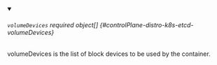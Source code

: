 


<details className="config-field" data-expandable="true" open>
<summary>

###### `volumeDevices` <span className="config-field-required" data-required="false">required</span> <span className="config-field-type">object[]</span> <span className="config-field-default"></span> <span className="config-field-enum"></span> {#controlPlane-distro-k8s-etcd-volumeDevices}

volumeDevices is the list of block devices to be used by the container.

</summary>

<PartialVolumedevicesreference />


</details>
